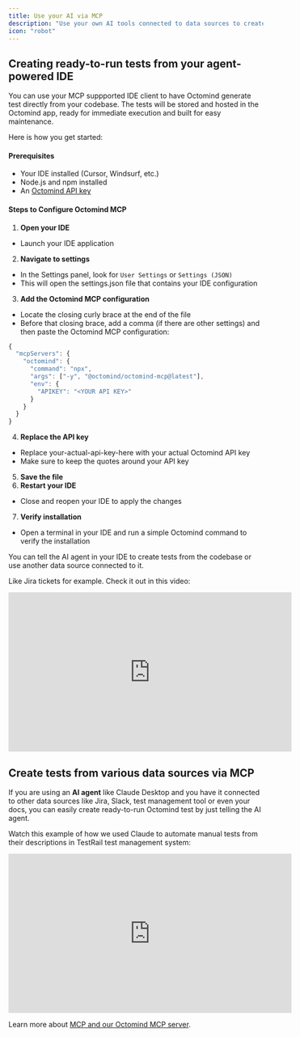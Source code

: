 ```yaml
---
title: Use your AI via MCP
description: "Use your own AI tools connected to data sources to create Octomind tests"
icon: "robot"
---
```


## Creating ready-to-run tests from your agent-powered IDE

You can use your MCP suppported IDE client to have Octomind generate test directly from your codebase. The tests will be stored and hosted in the Octomind app, ready for immediate execution and built for easy maintenance.

Here is how you get started:

#### Prerequisites

- Your IDE installed (Cursor, Windsurf, etc.)
- Node.js and npm installed
- An [Octomind API key](/api-reference)

#### Steps to Configure Octomind MCP

1. **Open your IDE**

- Launch your IDE application

2. **Navigate to settings**

- In the Settings panel, look for `User Settings` or `Settings (JSON)`
- This will open the settings.json file that contains your IDE configuration

3. **Add the Octomind MCP configuration**

- Locate the closing curly brace at the end of the file
- Before that closing brace, add a comma (if there are other settings) and then paste the Octomind MCP configuration:

```javascript
{
  "mcpServers": {
    "octomind": {
      "command": "npx",
      "args": ["-y", "@octomind/octomind-mcp@latest"],
      "env": {
        "APIKEY": "<YOUR API KEY>"
      }
    }
  }
}
```

4. **Replace the API key**

- Replace your-actual-api-key-here with your actual Octomind API key
- Make sure to keep the quotes around your API key

5. **Save the file**
6. **Restart your IDE**

- Close and reopen your IDE to apply the changes

7. **Verify installation**

- Open a terminal in your IDE and run a simple Octomind command to verify the installation

You can tell the AI agent in your IDE to create tests from the codebase or use another data source connected to it.

Like Jira tickets for example. Check it out in this video:

<iframe
  width="560"
  height="315"
  src="https://www.youtube.com/embed/71zh5vWwfb4?si=oWjYNHUu9fHKaqAQ"
  title="YouTube video player"
  frameborder="0"
  allow="accelerometer; autoplay; clipboard-write; encrypted-media; gyroscope; picture-in-picture; web-share"
  referrerpolicy="strict-origin-when-cross-origin"
  allowfullscreen
></iframe>

## Create tests from various data sources via MCP

If you are using an **AI agent** like Claude Desktop and you have it connected to other data sources like Jira, Slack, test management tool or even your docs, you can easily create ready-to-run Octomind test by just telling the AI agent.

Watch this example of how we used Claude to automate manual tests from their descriptions in TestRail test management system:

<iframe
  width="560"
  height="315"
  src="https://www.youtube.com/embed/I7lc9I0S62Y?si=K0weVFWlBhPB7Uf3"
  title="YouTube video player"
  frameborder="0"
  allow="accelerometer; autoplay; clipboard-write; encrypted-media; gyroscope; picture-in-picture; web-share"
  referrerpolicy="strict-origin-when-cross-origin"
  allowfullscreen
></iframe>

Learn more about [MCP and our Octomind MCP server](/mcp/).
